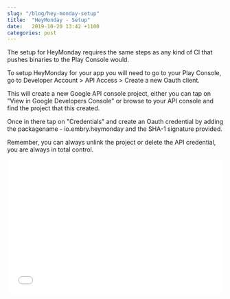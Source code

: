```yaml
---
slug: "/blog/hey-monday-setup"
title:  "HeyMonday - Setup"
date:   2019-10-20 13:42 +1100
categories: post
---
```


The setup for HeyMonday requires the same steps as any kind of CI that pushes binaries to the Play Console would.

To setup HeyMonday for your app you will need to go to your Play Console, go to Developer Account > API Access > Create a new Oauth client.

This will create a new Google API console project, either you can tap on "View in Google Developers Console" or browse to your API console and find the project that this created.

Once in there tap on "Credentials" and create an Oauth credential by adding the packagename - io.embry.heymonday and the SHA-1 signature provided.

Remember, you can always unlink the project or delete the API credential, you are always in total control.

<p align="center">
<iframe width="500" height="312" src="../images/heymonday.mp4" frameborder="0"> </iframe>
</p>